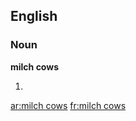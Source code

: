 ==English==

===Noun===
'''milch cows'''

# {{plural of|[[milch cow]]}}

[[ar:milch cows]]
[[fr:milch cows]]